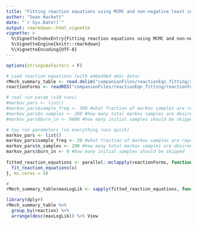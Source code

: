 ```yaml
---
title: "Fitting reaction equations using MCMC and non-negative least squares"
author: "Sean Hackett"
date: "`r Sys.Date()`"
output: rmarkdown::html_vignette
vignette: >
  %\VignetteIndexEntry{Fitting reaction equations using MCMC and non-negative least squares}
  %\VignetteEngine{knitr::rmarkdown}
  %\VignetteEncoding{UTF-8}
---
```


```r
options(stringsAsFactors = F)

# Load reaction equations (with embedded omic data)
rMech_summary_table <- read.delim("companionFiles/reactionEqn_fitting/rMech_summary_table.tsv")
reactionForms <- readRDS("companionFiles/reactionEqn_fitting/reactionForms.Rds")

# real run param (x10 runs)
#markov_pars <- list()
#markov_pars$sample_freq <- 300 #what fraction of markov samples are reported (this thinning of samples decreases sample autocorrelation)
#markov_pars$n_samples <- 200 #how many total markov samples are desired
#markov_pars$burn_in <- 8000 #how many initial samples should be skipped

# toy run parameters (so everything runs quick)
markov_pars <- list()
markov_pars$sample_freq <- 20 #what fraction of markov samples are reported (this thinning of samples decreases sample autocorrelation)
markov_pars$n_samples <- 200 #how many total markov samples are desired
markov_pars$burn_in <- 0 #how many initial samples should be skipped
 
fitted_reaction_equations <- parallel::mclapply(reactionForms, function(x){
  fit_reaction_equations(x)
}, mc.cores = 4)

# 
rMech_summary_table$maxLogLik <- sapply(fitted_reaction_equations, function(x){max(x[[1]]$logLikelihood)})

library(dplyr)
rMech_summary_table %>%
  group_by(reaction) %>%
  arrange(desc(maxLogLik)) %>% View
```
